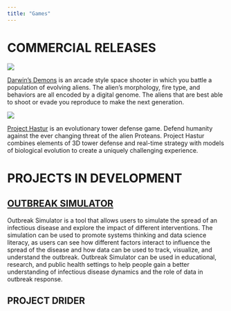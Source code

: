 ```yaml
---
title: "Games"
---
```


# COMMERCIAL RELEASES

![](Darwins.jpg)

[Darwin's Demons](https://store.steampowered.com/app/572020/Darwins_Demons/) is an arcade style space shooter in which you battle a population of evolving aliens. The alien's morphology, fire type, and behaviors are all encoded by a digital genome. The aliens that are best able to shoot or evade you reproduce to make the next generation.

![](hastur.jpg)

[Project Hastur](https://store.steampowered.com/app/800700/Project_Hastur/) is an evolutionary tower defense game. Defend humanity against the ever changing threat of the alien Proteans. Project Hastur combines elements of 3D tower defense and real-time strategy with models of biological evolution to create a uniquely challenging experience.

# PROJECTS IN DEVELOPMENT

## [OUTBREAK SIMULATOR](OutbreakSimulator/index.qmd)

Outbreak Simulator is a tool that allows users to simulate the spread of an infectious disease and explore the impact of different interventions. The simulation can be used to promote systems thinking and data science literacy, as users can see how different factors interact to influence the spread of the disease and how data can be used to track, visualize, and understand the outbreak. Outbreak Simulator can be used in educational, research, and public health settings to help people gain a better understanding of infectious disease dynamics and the role of data in outbreak response.

## PROJECT DRIDER